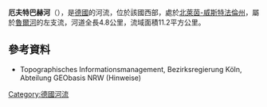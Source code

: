 {{Onesource|time=2020-08-11T04:40:21+00:00}}
{{Coord|51|21|57.16|N|6|57|38.29|E|display=title}}

'''厄夫特巴赫河'''（{{lang-de|Oefter Bach}}），是[[德國|德國]]的河流，位於該國西部，處於[[北萊茵-威斯特法倫州|北萊茵-威斯特法倫州]]，屬於[[魯爾河|魯爾河]]的左支流，河道全長4.8公里，流域面積11.2平方公里。

==參考資料==
* Topographisches Informationsmanagement, Bezirksregierung Köln, Abteilung GEObasis NRW (Hinweise)

{{Germany-geo-stub}}
[[Category:德國河流|Category:德國河流]]